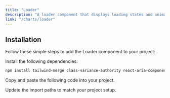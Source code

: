 ```yaml
---
title: "Loader"
description: "A loader component that displays loading states and animations."
link: "/charts/loader"
---
```


<ComponentPreview name="loader-demo" />

## Installation

Follow these simple steps to add the Loader component to your project:

<Steps>

<Step>Install the following dependencies:</Step>

```bash
npm install tailwind-merge class-variance-authority react-aria-components
```

<Step>Copy and paste the following code into your project.</Step>

<CollapsibleSource name="loader" />

<Step>Update the import paths to match your project setup.</Step>

</Steps>

